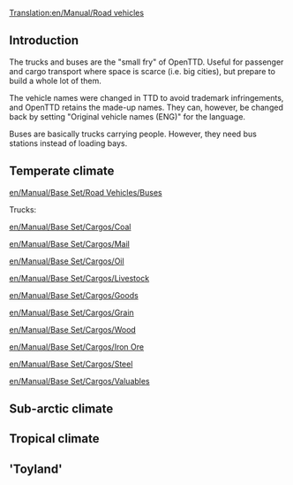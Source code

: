 [[Translation:en/Manual/Road vehicles]]
==Introduction==
The trucks and buses are the "small fry" of OpenTTD. Useful for passenger and cargo transport where space is scarce (i.e. big cities), but prepare to build a whole lot of them.

The vehicle names were changed in TTD to avoid trademark infringements, and OpenTTD retains the made-up names. They can, however, be changed back by setting "Original vehicle names (ENG)" for the language.

Buses are basically trucks carrying people. However, they need bus stations instead of loading bays.

==Temperate climate==

[[en/Manual/Base Set/Road Vehicles/Buses]]



Trucks:

[[en/Manual/Base Set/Cargos/Coal]]

[[en/Manual/Base Set/Cargos/Mail]]

[[en/Manual/Base Set/Cargos/Oil]]

[[en/Manual/Base Set/Cargos/Livestock]]

[[en/Manual/Base Set/Cargos/Goods]]

[[en/Manual/Base Set/Cargos/Grain]]

[[en/Manual/Base Set/Cargos/Wood]]

[[en/Manual/Base Set/Cargos/Iron Ore]]

[[en/Manual/Base Set/Cargos/Steel]]

[[en/Manual/Base Set/Cargos/Valuables]]

==Sub-arctic climate==

==Tropical climate==

=='Toyland'==